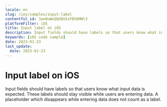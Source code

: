 ```yaml
---
locale: en
slug: /ios/samples/input-label
contentful_id: 3ae8uWuQQdQS5sFB58MWl3
platformFilter: iOS
title: Input label on iOS
description: Input fields should have labels so that users know what input data is expected.
keywords: [iOS code sample]
date: 2023-01-23
last_update:
  date: 2023-01-23
---
```


# Input label on iOS

Input fields should have labels so that users know what input data is expected. These labels should stay visible while users are entering data. A placeholder which disappears while entering data does not count as a label.

<CodeSample id="input-label" locale="en" platform="ios"/>
